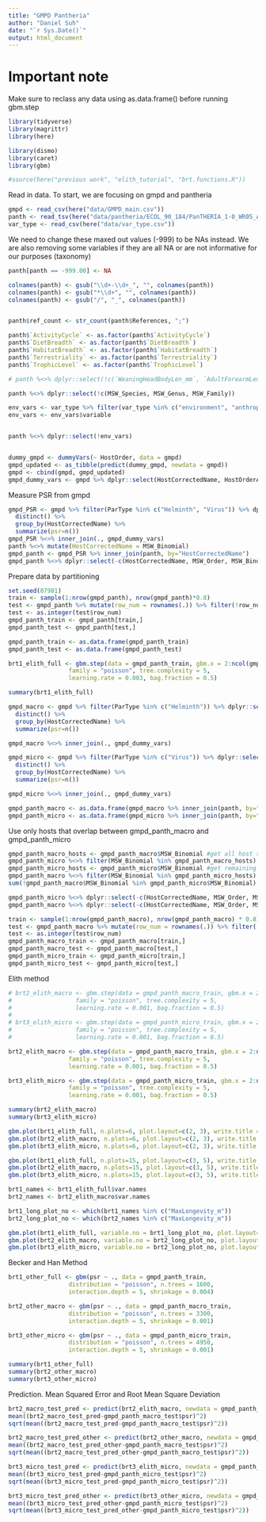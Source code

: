 ```yaml
---
title: "GMPD Pantheria"
author: "Daniel Suh"
date: "`r Sys.Date()`"
output: html_document
---
```


# Important note

Make sure to reclass any data using as.data.frame() before running gbm.step



```r
library(tidyverse)
library(magrittr)
library(here)

library(dismo)
library(caret)
library(gbm)

#source(here("previous work", "elith_tutorial", "brt.functions.R"))
```

Read in data. To start, we are focusing on gmpd and pantheria

```r
gmpd <- read_csv(here("data/GMPD_main.csv"))
panth <- read_tsv(here("data/pantheria/ECOL_90_184/PanTHERIA_1-0_WR05_Aug2008.txt"))
var_type <- read_csv(here("data/var_type.csv"))
```

We need to change these maxed out values (-999) to be NAs instead. We are also removing some variables if they are all NA or are not informative for our purposes (taxonomy)

```r
panth[panth == -999.00] <- NA

colnames(panth) <- gsub("\\d+-\\d+_", "", colnames(panth))
colnames(panth) <- gsub("*\\d+", "", colnames(panth))
colnames(panth) <- gsub("/", "_", colnames(panth))


panth$ref_count <- str_count(panth$References, ";")

panth$`ActivityCycle` <- as.factor(panth$`ActivityCycle`)
panth$`DietBreadth` <- as.factor(panth$`DietBreadth`)
panth$`HabitatBreadth` <- as.factor(panth$`HabitatBreadth`)
panth$`Terrestriality` <- as.factor(panth$`Terrestriality`)
panth$`TrophicLevel` <- as.factor(panth$`TrophicLevel`)

# panth %<>% dplyr::select(!c(`WeaningHeadBodyLen_mm`, `AdultForearmLen_mm`, `AdultBodyMass_g_EXT`, `NeonateBodyMass_g_EXT`, `WeaningBodyMass_g_EXT`, MSW_Species, MSW_Genus, MSW_Family, `WeaningBodyMass_g`)) #too many NAs or just taxon

panth %<>% dplyr::select(!c(MSW_Species, MSW_Genus, MSW_Family))

env_vars <- var_type %>% filter(var_type %in% c("environment", "anthropogenic", "other", "metabolic", "behavior", "morphology"))
env_vars <- env_vars$variable


panth %<>% dplyr::select(!env_vars)
```


```r


```


```r
dummy_gmpd <- dummyVars(~ HostOrder, data = gmpd)
gmpd_updated <- as_tibble(predict(dummy_gmpd, newdata = gmpd))
gmpd <- cbind(gmpd, gmpd_updated)
gmpd_dummy_vars <- gmpd %>% dplyr::select(HostCorrectedName, HostOrderArtiodactyla, HostOrderCarnivora, HostOrderPerissodactyla, HostOrderPrimates) %>% distinct()
```


Measure PSR from gmpd

```r
gmpd_PSR <- gmpd %>% filter(ParType %in% c("Helminth", "Virus")) %>% dplyr::select(HostCorrectedName,ParasiteCorrectedName) %>% 
  distinct() %>% 
  group_by(HostCorrectedName) %>% 
  summarize(psr=n())
gmpd_PSR %<>% inner_join(., gmpd_dummy_vars)
panth %<>% mutate(HostCorrectedName = MSW_Binomial)
gmpd_panth <- gmpd_PSR %>% inner_join(panth, by="HostCorrectedName")
gmpd_panth %<>% dplyr::select(-c(HostCorrectedName, MSW_Order, MSW_Binomial))
```

Prepare data by partitioning

```r
set.seed(07981)
train <- sample(1:nrow(gmpd_panth), nrow(gmpd_panth)*0.8)
test <- gmpd_panth %>% mutate(row_num = rownames(.)) %>% filter(!row_num %in% train) %>% dplyr::select(row_num)
test <- as.integer(test$row_num)
gmpd_panth_train <- gmpd_panth[train,]
gmpd_panth_test <- gmpd_panth[test,]
```

```r
gmpd_panth_train <- as.data.frame(gmpd_panth_train)
gmpd_panth_test <- as.data.frame(gmpd_panth_test)
```


```r

brt1_elith_full <- gbm.step(data = gmpd_panth_train, gbm.x = 2:ncol(gmpd_panth_train), gbm.y= 1,
                 family = "poisson", tree.complexity = 5,
                 learning.rate = 0.003, bag.fraction = 0.5)
```

```r
summary(brt1_elith_full)
```


```r
gmpd_macro <- gmpd %>% filter(ParType %in% c("Helminth")) %>% dplyr::select(HostCorrectedName,ParasiteCorrectedName) %>% 
  distinct() %>% 
  group_by(HostCorrectedName) %>% 
  summarize(psr=n())

gmpd_macro %<>% inner_join(., gmpd_dummy_vars)

gmpd_micro <- gmpd %>% filter(ParType %in% c("Virus")) %>% dplyr::select(HostCorrectedName,ParasiteCorrectedName) %>% 
  distinct() %>% 
  group_by(HostCorrectedName) %>% 
  summarize(psr=n())

gmpd_micro %<>% inner_join(., gmpd_dummy_vars)

gmpd_panth_macro <- as.data.frame(gmpd_macro %>% inner_join(panth, by="HostCorrectedName"))
gmpd_panth_micro <- as.data.frame(gmpd_micro %>% inner_join(panth, by="HostCorrectedName"))


```

Use only hosts that overlap between gmpd_panth_macro and gmpd_panth_micro
```r
gmpd_panth_macro_hosts <- gmpd_panth_macro$MSW_Binomial #get all host species from macro database
gmpd_panth_micro %<>% filter(MSW_Binomial %in% gmpd_panth_macro_hosts) #choose host species from macro that are also in micro
gmpd_panth_micro_hosts <- gmpd_panth_micro$MSW_Binomial #get remaining host species from micro database
gmpd_panth_macro %<>% filter(MSW_Binomial %in% gmpd_panth_micro_hosts) #make sure these are also in macro database
sum(!gmpd_panth_macro$MSW_Binomial %in% gmpd_panth_micro$MSW_Binomial) #check.
```



```r
gmpd_panth_micro %<>% dplyr::select(-c(HostCorrectedName, MSW_Order, MSW_Binomial))
gmpd_panth_macro %<>% dplyr::select(-c(HostCorrectedName, MSW_Order, MSW_Binomial))

train <- sample(1:nrow(gmpd_panth_macro), nrow(gmpd_panth_macro) * 0.8)
test <- gmpd_panth_macro %>% mutate(row_num = rownames(.)) %>% filter(!row_num %in% train) %>% dplyr::select(row_num)
test <- as.integer(test$row_num)
gmpd_panth_macro_train <- gmpd_panth_macro[train,]
gmpd_panth_macro_test <- gmpd_panth_macro[test,]
gmpd_panth_micro_train <- gmpd_panth_micro[train,]
gmpd_panth_micro_test <- gmpd_panth_micro[test,]

```


Elith method
```r
# brt2_elith_macro <- gbm.step(data = gmpd_panth_macro_train, gbm.x = 2:47, gbm.y= 1,
#                  family = "poisson", tree.complexity = 5,
#                  learning.rate = 0.001, bag.fraction = 0.5)
# 
# brt3_elith_micro <- gbm.step(data = gmpd_panth_micro_train, gbm.x = 2:47, gbm.y= 1,
#                  family = "poisson", tree.complexity = 5,
#                  learning.rate = 0.001, bag.fraction = 0.5)

brt2_elith_macro <- gbm.step(data = gmpd_panth_macro_train, gbm.x = 2:ncol(gmpd_panth_train), gbm.y= 1,
                 family = "poisson", tree.complexity = 5,
                 learning.rate = 0.001, bag.fraction = 0.5)

brt3_elith_micro <- gbm.step(data = gmpd_panth_micro_train, gbm.x = 2:ncol(gmpd_panth_train), gbm.y= 1,
                 family = "poisson", tree.complexity = 5,
                 learning.rate = 0.001, bag.fraction = 0.5)

```

```r
summary(brt2_elith_macro)
summary(brt3_elith_micro)
```
```r
gbm.plot(brt1_elith_full, n.plots=6, plot.layout=c(2, 3), write.title = FALSE, common.scale = T)
gbm.plot(brt2_elith_macro, n.plots=6, plot.layout=c(2, 3), write.title = FALSE)
gbm.plot(brt3_elith_micro, n.plots=6, plot.layout=c(2, 3), write.title = FALSE)
```

```r
gbm.plot(brt1_elith_full, n.plots=15, plot.layout=c(3, 5), write.title = FALSE)
gbm.plot(brt2_elith_macro, n.plots=15, plot.layout=c(3, 5), write.title = FALSE)
gbm.plot(brt3_elith_micro, n.plots=15, plot.layout=c(3, 5), write.title = FALSE)
```


```r
brt1_names <- brt1_elith_full$var.names
brt2_names <- brt2_elith_macro$var.names

brt1_long_plot_no <- which(brt1_names %in% c("MaxLongevity_m"))
brt2_long_plot_no <- which(brt2_names %in% c("MaxLongevity_m"))

gbm.plot(brt1_elith_full, variable.no = brt1_long_plot_no, plot.layout=c(1, 1), write.title = FALSE)
gbm.plot(brt2_elith_macro, variable.no = brt2_long_plot_no, plot.layout=c(1, 1), write.title = FALSE)
gbm.plot(brt3_elith_micro, variable.no = brt2_long_plot_no, plot.layout=c(1, 1), write.title = FALSE)
```

Becker and Han Method
```r
brt1_other_full <- gbm(psr ~ ., data = gmpd_panth_train,
                 distribution = "poisson", n.trees = 1600,
                 interaction.depth = 5, shrinkage = 0.004)

brt2_other_macro <- gbm(psr ~ ., data = gmpd_panth_macro_train,
                 distribution = "poisson", n.trees = 3300,
                 interaction.depth = 5, shrinkage = 0.001)

brt3_other_micro <- gbm(psr ~ ., data = gmpd_panth_micro_train,
                 distribution = "poisson", n.trees = 4950,
                 interaction.depth = 5, shrinkage = 0.001)
```

```r
summary(brt1_other_full)
summary(brt2_other_macro)
summary(brt3_other_micro)
```





Prediction. Mean Squared Error and Root Mean Square Deviation
```r
brt2_macro_test_pred <- predict(brt2_elith_macro, newdata = gmpd_panth_macro_test, n.trees = brt2_elith_macro$n.trees)
mean((brt2_macro_test_pred-gmpd_panth_macro_test$psr)^2)
sqrt(mean((brt2_macro_test_pred-gmpd_panth_macro_test$psr)^2))
```

```r
brt2_macro_test_pred_other <- predict(brt2_other_macro, newdata = gmpd_panth_macro_test, n.trees = brt2_other_macro$n.trees)
mean((brt2_macro_test_pred_other-gmpd_panth_macro_test$psr)^2)
sqrt(mean((brt2_macro_test_pred_other-gmpd_panth_macro_test$psr)^2))
```

```r
brt3_micro_test_pred <- predict(brt3_elith_micro, newdata = gmpd_panth_micro_test, n.trees = brt3_elith_micro$n.trees)
mean((brt3_micro_test_pred-gmpd_panth_micro_test$psr)^2)
sqrt(mean((brt3_micro_test_pred-gmpd_panth_micro_test$psr)^2))
```

```r
brt3_micro_test_pred_other <- predict(brt3_other_micro, newdata = gmpd_panth_micro_test, n.trees = brt3_other_micro$n.trees)
mean((brt3_micro_test_pred_other-gmpd_panth_micro_test$psr)^2)
sqrt(mean((brt3_micro_test_pred_other-gmpd_panth_micro_test$psr)^2))
```
